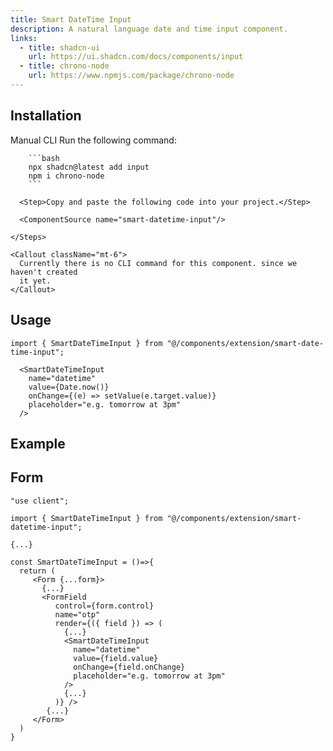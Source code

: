```yaml
---
title: Smart DateTime Input
description: A natural language date and time input component.
links:
  - title: shadcn-ui
    url: https://ui.shadcn.com/docs/components/input
  - title: chrono-node
    url: https://www.npmjs.com/package/chrono-node
---
```



<ComponentPreview name="smart-datetime-input-demo" />

## Installation

<Tabs defaultValue="manual">

  <TabsList>
    <TabsTrigger value="manual">Manual</TabsTrigger>
    <TabsTrigger value="cli">CLI</TabsTrigger>
  </TabsList>

  <TabsContent value="manual">
    <Steps>
      <Step>Run the following command:</Step>

        ```bash
        npx shadcn@latest add input
        npm i chrono-node
        ```

      <Step>Copy and paste the following code into your project.</Step>

      <ComponentSource name="smart-datetime-input"/>

    </Steps>

  </TabsContent>
  <TabsContent value="cli">

    <Callout className="mt-6">
      Currently there is no CLI command for this component. since we haven't created
      it yet.
    </Callout>

  </TabsContent>

</Tabs>

## Usage

```tsx
import { SmartDateTimeInput } from "@/components/extension/smart-date-time-input";
```

```tsx
  <SmartDateTimeInput
    name="datetime"
    value={Date.now()}
    onChange={(e) => setValue(e.target.value)}
    placeholder="e.g. tomorrow at 3pm"
  />
```

## Example

## Form
```tsx showLineNumbers {1 , 3 , 16-23  }
"use client";

import { SmartDateTimeInput } from "@/components/extension/smart-datetime-input";

{...}

const SmartDateTimeInput = ()=>{
  return (
     <Form {...form}>
       {...}
       <FormField
          control={form.control}
          name="otp"
          render={({ field }) => (
            {...}
            <SmartDateTimeInput
              name="datetime"
              value={field.value}
              onChange={field.onChange}
              placeholder="e.g. tomorrow at 3pm"
            />
            {...}
          )} />
        {...}
     </Form>
  )
}

```

<ComponentPreview name="smart-datetime-input-zod" />